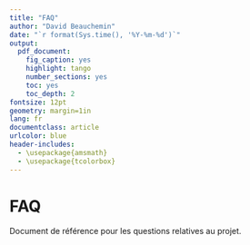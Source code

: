 ```yaml
---
title: "FAQ"
author: "David Beauchemin"
date: "`r format(Sys.time(), '%Y-%m-%d')`"
output:
  pdf_document:
    fig_caption: yes
    highlight: tango
    number_sections: yes
    toc: yes
    toc_depth: 2
fontsize: 12pt
geometry: margin=1in
lang: fr
documentclass: article
urlcolor: blue
header-includes:
  - \usepackage{amsmath}
  - \usepackage{tcolorbox}
---
```


\newpage

# FAQ
Document de référence pour les questions relatives au projet.

## 
